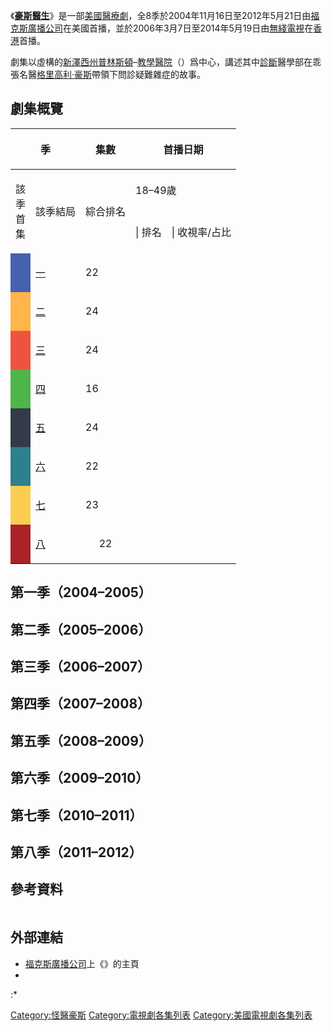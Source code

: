 {{noteTA
|G1=Show
|G2=House
| T=zh-cn:豪斯医生集数列表; zh-tw:怪醫豪斯集數列表; zh-hk:醫神集數列表;
}}
《'''[[豪斯醫生|豪斯醫生]]'''》是一部[[美國|美國]][[醫療劇|醫療劇]]，全8季於2004年11月16日至2012年5月21日由[[福克斯廣播公司|福克斯廣播公司]]在美國首播，並於2006年3月7日至2014年5月19日由[[無綫電視|無綫電視]]在[[香港|香港]]首播。

劇集以虛構的[[新澤西州|新澤西州]][[普林斯頓_(新澤西州)|普林斯頓]]–{{link-en|普萊恩斯堡市鎮 (新澤西)|Plainsboro Township, New Jersey|普萊恩斯堡}}[[教學醫院|教學醫院]]（{{lang|en|PPTH}}）爲中心，講述其中[[診斷|診斷]]醫學部在乖張名醫[[格里高利·豪斯|格里高利·豪斯]]帶領下問診疑難雜症的故事。

==劇集概覽==
{| class="wikitable" style="text-align:center;"
|-
! rowspan="3" colspan="2" | 季
! rowspan="3" | 集數
! colspan="2" | 首播日期
! rowspan="3" | 美國收視人口<br />（百萬）
! colspan="3" | 美國收視率
|-
! rowspan="2" | 該季首集
! rowspan="2" | 該季結局
! rowspan="2" | 綜合排名
! colspan="2" | 18–49歲
|-
! | 排名
! | 收視率/占比
|-
| style="width:1px; background:#4761B1;"|
| [[#第一季（2004–2005）|一]]
| 22
| {{start date|2004|11|16}}
| {{start date|2005|5|24}}
| 13.3<ref name="season1ratings">{{cite web|title=Season 1 Ratings|url=http://www.hollywoodreporter.com/hr/search/article_display.jsp?vnu_content_id=1000937471|work=[[好萊塢報道|好萊塢報道]]|publisher=[[尼爾森NV|尼爾森商業媒體]]|date=2005-05-27|access-date=2008-07-04|archive-url=https://web.archive.org/web/20080622125057/http://www.hollywoodreporter.com/hr/search/article_display.jsp?vnu_content_id=1000937471|archivedate=2008-06-22|deadurl=yes|language=en}}</ref>
| #24<ref name="season1ratings" />
| #20<ref name="season1ratings" />
| 5.2/13<ref name="season1ratings" />
|-
| style="width:1px; background:#FFB549;"|
| [[#第二季（2005–2006）|二]]
| 24
| {{start date|2005|9|13}}
| {{start date|2006|5|23}}
| 17.3<ref name="season2ratings">{{cite web|title=Season 2 ratings|url=http://www.hollywoodreporter.com/hr/search/article_display.jsp?vnu_content_id=1002576393|work=好萊塢報道|publisher=尼爾森商業媒體|date=2006-05-26|access-date=2008-07-04|archive-url=https://web.archive.org/web/20080622122614/http://www.hollywoodreporter.com/hr/search/article_display.jsp?vnu_content_id=1002576393|archivedate=2008-06-22|deadurl=yes|language=en}}</ref>
| #10<ref name="season2ratings" />
| #6<ref name="season2ratings" />
| 6.8/16<ref name="season2ratings" />
|-
| style="width:1px; background:#EE5340;"|
| [[#第三季（2006–2007）|三]]
| 24
| {{start date|2006|9|5}}
| {{start date|2007|5|29}}
| 19.4<ref name="season3ratings">{{cite web|title=Season 3 ratings|url=http://abcmedianet.com/web/dnr/dispDNR.aspx?id=061207_04|publisher=ABC Medet|date=2007-05-25|access-date=2009-06-15|language=en|archive-date=2014-11-05|archive-url=https://web.archive.org/web/20141105055125/http://abcmedianet.com/web/dnr/dispDNR.aspx?id=061207_04|dead-url=yes}}</ref>
| #7<ref name="season3ratings" />
| –
| –
|-
| style="width:1px; background:#4EB548;"|
| [[#第四季（2007–2008）|四]]
| 16
| {{start date|2007|9|25}}
| {{start date|2008|5|19}}
| 17.6<ref name="season4ratings">{{cite web|title=Season 4 ratings|url=http://abcmedianet.com/web/dnr/dispDNR.aspx?id=061708_07|publisher=ABC Meditnet|access-date=2009-06-15|language=en|archive-date=2014-11-05|archive-url=https://web.archive.org/web/20141105055121/http://abcmedianet.com/web/dnr/dispDNR.aspx?id=061708_07|dead-url=yes}}</ref>
| #7<ref name="season4ratings" />
| –
| –
|-
| style="width:1px; background:#343A48;"|
| [[#第五季（2008–2009）|五]]
| 24
| {{start date|2008|9|16}}
| {{start date|2009|5|11}}
| 13.45<ref name="season5ratings">{{cite web|url=http://abcmedianet.com/web/dnr/dispDNR.aspx?id=051909_05|title=Season 5 ratings|publisher=ABC Meditnet|access-date=2009-06-15|dead-url=yes|archive-url=https://web.archive.org/web/20090623063544/http://abcmedianet.com/web/dnr/dispDNR.aspx?id=051909_05|archivedate=2009-06-23|language=en}}</ref>
| #16<ref name="season5ratings" />
| –
| –
|-
| style="width:1px; background:#2D808E;"|
| [[#第六季（2009–2010）|六]]
| 22
| {{start date|2009|9|21}}
| {{start date|2010|5|17}}
| 12.67{{fact|date=July 2013}}
| #21{{fact|date=July 2013}}
| –
| –
|-
| style="width:1px; background:#FACD50;"|
| [[#第季（2010年-2011年）|七]]
| 23
| {{start date|2010|9|20}}
| {{start date|2011|5|23}}
| 10.3<ref name=Season6>{{cite web|url=http://tvbythenumbers.zap2it.com/2011/06/01/2010-11-season-broadcast-primetime-show-viewership-averages/94407/|title=2010-11 Season Broadcast Primetime Show Viewership Averages|first=Bill|last=Gorman|work=[[TV_by_the_Numbers|TV by the Numbers]]|date=2011-06-01|access-date=2011-06-01|language=en|archive-date=2014-02-09|archive-url=https://web.archive.org/web/20140209110657/http://tvbythenumbers.zap2it.com/2011/06/01/2010-11-season-broadcast-primetime-show-viewership-averages/94407/|dead-url=yes}}</ref>
| #42<ref name=Season6/>
| –
| –
|-
| style="width:1px; background:#AB2328;"|
| [[#第八季（2011–2012）|八]]
|align="center"|22
| {{start date|2011|10|3}}
| {{start date|2012|5|21}}
|8.69<ref name="House">{{cite web|url=http://tvbythenumbers.zap2it.com/2012/05/24/complete-list-of-2011-12-season-tv-show-viewership-sunday-night-football-tops-followed-by-american-idol-ncis-dancing-with-the-stars/135785/|title=Complete List Of 2011-12 Season TV Show Viewership: 'Sunday Night Football' Tops, Followed By 'American Idol,' 'NCIS' & 'Dancing With The Stars'|work=TV by the Numbers|last=Gormam|first=Bill|date=2012-05-25|access-date=2012-05-25|language=en|archive-date=2014-02-09|archive-url=https://web.archive.org/web/20140209104211/http://tvbythenumbers.zap2it.com/2012/05/24/complete-list-of-2011-12-season-tv-show-viewership-sunday-night-football-tops-followed-by-american-idol-ncis-dancing-with-the-stars/135785/|dead-url=yes}}</ref>
|#58<ref name="House"/>
| #36<ref name=ratings2012>{{cite web|last=Gorman|first=Bill|title=Final List Of 2011-12 Season TV Show Ratings: 'Sunday Night Football' Tops, Followed By 'American Idol,' 'The Voice' & 'Modern Family'|url=http://tvbythenumbers.zap2it.com/2012/05/24/final-list-of-2011-12-season-tv-show-ratings-sunday-night-football-tops-followed-by-american-idol-the-voice-modern-family/135747/|work=TV by the Numbers|date=2012-05-24|access-date=2012-05-24|language=en|archive-date=2012-05-26|archive-url=https://web.archive.org/web/20120526214958/http://tvbythenumbers.zap2it.com/2012/05/24/final-list-of-2011-12-season-tv-show-ratings-sunday-night-football-tops-followed-by-american-idol-the-voice-modern-family/135747/|dead-url=yes}}</ref>
| 3.31/8<ref name=ratings2012/>
|}

==第一季（2004–2005）==
{{main|豪斯醫生 (第一季)}}
{{:豪斯醫生 (第一季)}}
{{notefoot}}

==第二季（2005–2006）==
{{main|豪斯醫生 (第二季)}}
{{:豪斯醫生 (第二季)}}
{{notefoot}}

==第三季（2006–2007）==
{{main|豪斯醫生 (第三季)}}
{{:豪斯醫生 (第三季)}}
{{notefoot}}

==第四季（2007–2008）==
{{main|豪斯醫生 (第四季)}}
{{:豪斯醫生 (第四季)}}
{{notefoot}}

==第五季（2008–2009）==
{{main|豪斯醫生 (第五季)}}
{{:豪斯醫生 (第五季)}}
{{notefoot}}

==第六季（2009–2010）==
{{main|豪斯醫生 (第六季)}}
{{:豪斯医生 (第六季)}}
{{notefoot}}

==第七季（2010–2011）==
{{main|豪斯醫生 (第七季)}}
{{:豪斯醫生 (第七季)}}
{{notefoot}}

==第八季（2011–2012）==
{{main|豪斯醫生 (第八季)}}
{{:豪斯醫生 (第八季)}}
{{notefoot}}

==參考資料==
<div class="reflist columns references-column-count references-column-count-2" style="-moz-column-count: 2; -webkit-column-count: 2; column-count: 2; list-style-type: decimal;">
<references group=""></references></div>
<!-- 注：此处原为{{reflist|2}}，为防止[[WP:模板限制|WP:模板限制]]展开模板-->

== 外部連結 ==
* [[福克斯廣播公司|福克斯廣播公司]]上《{{official website|https://www.fox.com/house/|豪斯醫生}}》的主頁{{en}}
* {{IMDb title|0412142|豪斯醫生}}
:*{{IMDb episodes|0412142|《豪斯醫生》}}{{en}}

{{豪斯醫生}}

{{DEFAULTSORT:House Episodes, List of)}}
[[Category:怪醫豪斯|Category:怪醫豪斯]]
[[Category:電視劇各集列表|Category:電視劇各集列表]]
[[Category:美國電視劇各集列表|Category:美國電視劇各集列表]]